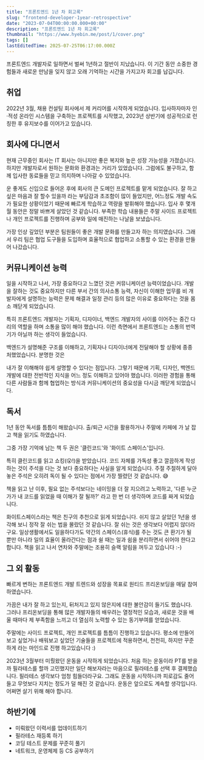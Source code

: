 ```yaml
---
title: "프론트엔드 1년 차 회고록"
slug: "frontend-developer-1year-retrospective"
date: "2023-07-04T00:00:00.000+00:00"
description: "프론트엔드 1년 차 회고록"
thumbnail: "https://www.hyebin.me/post/1/cover.png"
tags: []
lastEditedTime: 2025-07-25T06:17:00.000Z
---
```


프론트엔드 개발자로 일하면서 벌써 1년하고 절반이 지났습니다. 이 기간 동안 소중한 경험들과 새로운 만남을 잊지 않고 오래 기억하는 시간을 가지고자 회고를 납깁니다.

## 취업

2022년 3월, 채용 컨설팅 회사에서 제 커리어를 시작하게 되었습니다. 입사하자마자 인·적성 온라인 시스템을 구축하는 프로젝트를 시작했고, 2023년 상반기에 성공적으로 런칭한 후 유지보수를 이어가고 있습니다.

## 회사에 다니면서

현재 근무중인 회사는 IT 회사는 아니지만 좋은 복지와 높은 성장 가능성을 가졌습니다. 하지만 개발자로서 원하는 문화와 환경과는 거리가 있었습니다. 그럼에도 불구하고, 함께 입사한 동료들을 믿고 의지하며 나아갈 수 있었습니다.

운 좋게도 신입으로 들어온 후에 회사의 큰 도메인 프로젝트를 맡게 되었습니다. 잘 하고 싶은 마음과 잘 할수 있을까 라는 부담감과 초조함이 많이 들었지만, 어느정도 개발 속도가 필요한 상황이었기 때문에 빠르게 학습하고 역량을 발휘해야 했습니다. 입사 후 몇개월 동안은 정말 바쁘게 살았던 것 같습니다. 부족한 학습 내용들은 주말 사이드 프로젝트나 개인 프로젝트를 진행하며 공부와 일에 매진하는 나날을 보냈습니다.

가장 인상 깊었던 부분은 팀원들이 좋은 개발 문화를 만들고자 하는 의지였습니다. 그래서 우리 팀은 협업 도구들을 도입하며 효율적으로 협업하고 소통할 수 있는 환경을 만들어 나갔습니다.

## 커뮤니케이션 능력

일을 시작하고 나서, 가장 중요하다고 느꼈던 것은 커뮤니케이션 능력이었습니다. 개발을 잘하는 것도 중요하지만 다른 부서 간의 의사소통 능력, 자신이 이해한 업무를 비 개발자에게 설명하는 능력은 문제 해결과 일정 관리 등의 많은 이유로 중요하다는 것을 몸소 깨닫게 되었습니다.

특히 프론트엔드 개발자는 기획자, 디자이너, 백엔드 개발자의 사이를 이어주는 중간 다리의 역할을 하며 소통을 많이 해야 했습니다. 이런 측면에서 프론트엔드는 소통의 번역기가 아닐까 하는 생각이 들었습니다.

백엔드가 설명해준 구조를 이해하고, 기획자나 디자이너에게 전달해야 할 상황에 종종 처했었습니다. 분명한 것은

내가 잘 이해해야 쉽게 설명할 수 있다는 점입니다. 그렇기 때문에 기획, 디자인, 백엔드 개발에 대한 전반적인 지식을 어느 정도 이해하고 있어야 했습니다. 이러한 경험을 통해 다른 사람들과 함께 협업하는 방식과 커뮤니케이션의 중요성을 다시금 깨닫게 되었습니다.

## 독서

1년 동안 독서를 틈틈이 해왔습니다. 출/퇴근 시간을 활용하거나 주말에 카페에 가 날 잡고 책을 읽기도 하였습니다.

그중 가장 기억에 남는 책 두 권은 '클린코드'와 '화이트 스페이스'입니다.

특히 클린코드를 읽고 쇼킹(😮!)을 받았습니다. 코드 자체를 가독성 좋고 깔끔하게 작성하는 것이 주석을 다는 것 보다 중요하다는 사실을 알게 되었습니다. 주절 주절하게 달아놓은 주석은 오히려 독이 될 수 있다는 점에서 가장 찔렸던 것 같습니다. 😅

책을 읽고 난 이후, 필요 없는 주석보다는 네이밍을 더 잘 지으려고 노력하고, '다른 누군가가 내 코드를 읽었을 때 이해가 잘 될까?' 라고 한 번 더 생각하며 코드를 짜게 되었습니다.

화이트스페이스라는 책은 친구의 추천으로 읽게 되었습니다. 쉬지 않고 살았던 1년을 생각해 보니 정작 잘 쉬는 법을 몰랐던 것 같습니다. 잘 쉬는 것은 생각보다 어렵지 않더라구요. 일상생활에서도 일을하다가도 약간의 스페이스(휴식)를 주는 것도 큰 환기가 될 뿐만 아니라 일의 효율이 올라간다는 점과 쉴 때는 일과 쉼을 분리하면서 쉬어야 한다고 합니다. 책을 읽고 나서 연차와 주말에는 조용히 슬랙 알림을 꺼두고 있습니다 :-)

## 그 외 활동

빠르게 변하는 프론트엔드 개발 트렌드와 성장을 목표로 원티드 프리온보딩을 매달 참여하였습니다.

가끔은 내가 잘 하고 있는지, 뒤처지고 있지 않은지에 대한 불안감이 들기도 했습니다. 그러나 프리온보딩을 통해 많은 개발자들의 배우려는 열정적인 모습과, 새로운 것을 배울 때마다 제 부족함을 느끼고 더 열심히 노력할 수 있는 동기부여를 얻었습니다.

주말에는 사이드 프로젝트, 개인 프로젝트를 틈틈이 진행하고 있습니다. 평소에 만들어 보고 싶었거나 배워보고 싶었던 기술들을 프로젝트에 적용하면서, 천천히, 하지만 꾸준하게 라는 마인드로 진행 하고있습니다 :)

2023년 3월부터 미뤘왔던 운동을 시작하게 되었습니다. 처음 하는 운동이라 PT를 받을까 필라테스를 할까 고민했지만 일단 해보자라는 마음으로 필라테스를 선택 후 결제했습니다. 필라테스 생각보다 엄청 힘들더라구요. 그래도 운동을 시작하니까 피로감도 줄어들고 무엇보다 지치는 정도가 덜 해진 것 같습니다. 운동은 앞으로도 계속할 생각입니다. 어쩌면 살기 위해 해야 합니다.

## 하반기에

- 미뤄왔던 이력서를 업데이트하기
- 필라테스 재등록 하기
- 코딩 테스트 문제를 꾸준히 풀기
- 네트워크, 운영체제 등 CS 공부하기
